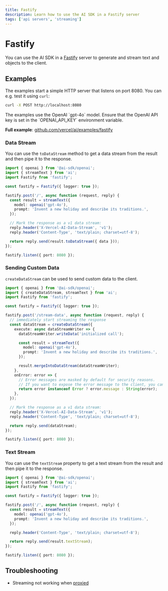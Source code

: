 ```yaml
---
title: Fastify
description: Learn how to use the AI SDK in a Fastify server
tags: ['api servers', 'streaming']
---
```


# Fastify

You can use the AI SDK in a [Fastify](https://fastify.dev/) server to generate and stream text and objects to the client.

## Examples

The examples start a simple HTTP server that listens on port 8080. You can e.g. test it using `curl`:

```bash
curl -X POST http://localhost:8080
```

<Note>
  The examples use the OpenAI `gpt-4o` model. Ensure that the OpenAI API key is
  set in the `OPENAI_API_KEY` environment variable.
</Note>

**Full example**: [github.com/vercel/ai/examples/fastify](https://github.com/vercel/ai/tree/main/examples/fastify)

### Data Stream

You can use the `toDataStream` method to get a data stream from the result and then pipe it to the response.

```ts filename='index.ts'
import { openai } from '@ai-sdk/openai';
import { streamText } from 'ai';
import Fastify from 'fastify';

const fastify = Fastify({ logger: true });

fastify.post('/', async function (request, reply) {
  const result = streamText({
    model: openai('gpt-4o'),
    prompt: 'Invent a new holiday and describe its traditions.',
  });

  // Mark the response as a v1 data stream:
  reply.header('X-Vercel-AI-Data-Stream', 'v1');
  reply.header('Content-Type', 'text/plain; charset=utf-8');

  return reply.send(result.toDataStream({ data }));
});

fastify.listen({ port: 8080 });
```

### Sending Custom Data

`createDataStream` can be used to send custom data to the client.

```ts filename='index.ts' highlight="8-11,18"
import { openai } from '@ai-sdk/openai';
import { createDataStream, streamText } from 'ai';
import Fastify from 'fastify';

const fastify = Fastify({ logger: true });

fastify.post('/stream-data', async function (request, reply) {
  // immediately start streaming the response
  const dataStream = createDataStream({
    execute: async dataStreamWriter => {
      dataStreamWriter.writeData('initialized call');

      const result = streamText({
        model: openai('gpt-4o'),
        prompt: 'Invent a new holiday and describe its traditions.',
      });

      result.mergeIntoDataStream(dataStreamWriter);
    },
    onError: error => {
      // Error messages are masked by default for security reasons.
      // If you want to expose the error message to the client, you can do so here:
      return error instanceof Error ? error.message : String(error);
    },
  });

  // Mark the response as a v1 data stream:
  reply.header('X-Vercel-AI-Data-Stream', 'v1');
  reply.header('Content-Type', 'text/plain; charset=utf-8');

  return reply.send(dataStream);
});

fastify.listen({ port: 8080 });
```

### Text Stream

You can use the `textStream` property to get a text stream from the result and then pipe it to the response.

```ts filename='index.ts' highlight="15"
import { openai } from '@ai-sdk/openai';
import { streamText } from 'ai';
import Fastify from 'fastify';

const fastify = Fastify({ logger: true });

fastify.post('/', async function (request, reply) {
  const result = streamText({
    model: openai('gpt-4o'),
    prompt: 'Invent a new holiday and describe its traditions.',
  });

  reply.header('Content-Type', 'text/plain; charset=utf-8');

  return reply.send(result.textStream);
});

fastify.listen({ port: 8080 });
```

## Troubleshooting

- Streaming not working when [proxied](/docs/09-troubleshooting/06-streaming-not-working-when-proxied.mdx)
